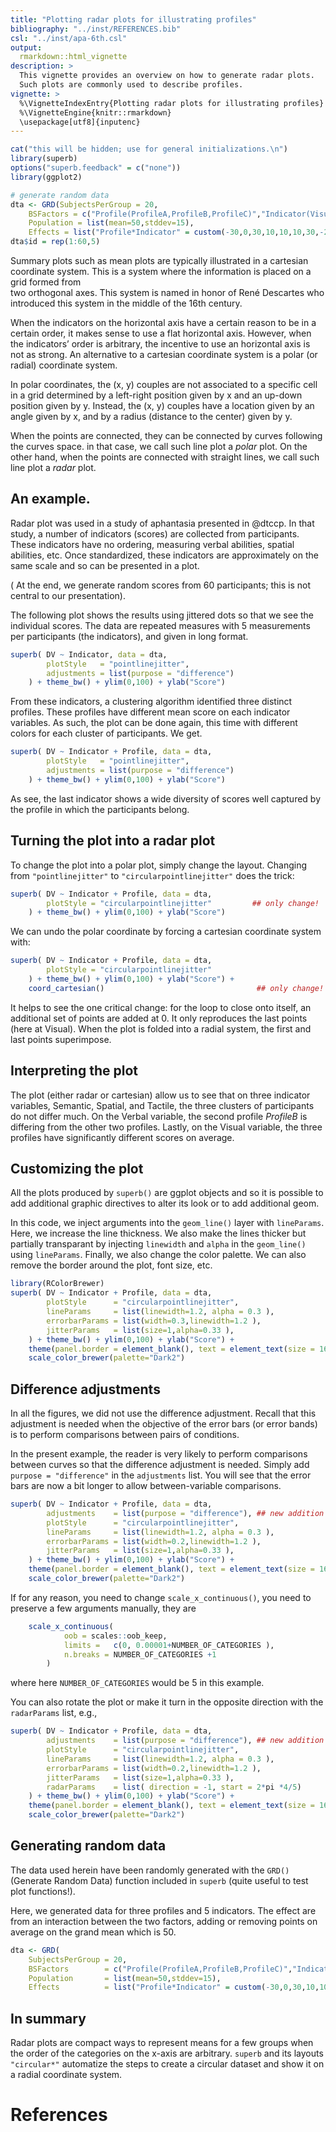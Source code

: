 ```yaml
---
title: "Plotting radar plots for illustrating profiles"
bibliography: "../inst/REFERENCES.bib"
csl: "../inst/apa-6th.csl"
output: 
  rmarkdown::html_vignette
description: >
  This vignette provides an overview on how to generate radar plots.
  Such plots are commonly used to describe profiles.
vignette: >
  %\VignetteIndexEntry{Plotting radar plots for illustrating profiles}
  %\VignetteEngine{knitr::rmarkdown}
  \usepackage[utf8]{inputenc}
---
```



```r
cat("this will be hidden; use for general initializations.\n")
library(superb)
options("superb.feedback" = c("none"))
library(ggplot2)

# generate random data
dta <- GRD(SubjectsPerGroup = 20,
    BSFactors = c("Profile(ProfileA,ProfileB,ProfileC)","Indicator(Visual,Spatial,Verbal,Tactile,Semantic)"),
    Population = list(mean=50,stddev=15),
    Effects = list("Profile*Indicator" = custom(-30,0,30,10,10,10,30,-20,30,0,0,0,0,0,0)))
dta$id = rep(1:60,5)
```

Summary plots such as mean plots are typically illustrated in a cartesian coordinate
system. This is a system where the information is placed on a grid formed from  
two orthogonal axes. This system is named in honor of René Descartes who introduced
this system in the middle of the 16th century.

When the indicators on the horizontal axis have a certain reason to be in a 
certain order, it makes sense to use a flat horizontal axis. However, when the 
indicators' order is arbitrary, the incentive to use an horizontal axis is not 
as strong. An alternative to a cartesian coordinate system is a polar (or radial)
coordinate system.

In polar coordinates, the (x, y) couples are not associated to a specific cell in a 
grid determined by a left-right position given by x and an up-down position given by y.
Instead, the (x, y) couples have a location given by an angle given by x, and by a radius
(distance to the center) given by y.

When the points are connected, they can be connected by curves following the curves space. 
in that case, we call such line plot a _polar_ plot. On the other hand, when the points are
connected with straight lines, we call such line plot a _radar_ plot.

## An example.

Radar plot was used in a study of aphantasia presented in @dtccp. In that study, a number of 
indicators (scores) are collected from participants. These indicators have no ordering,
measuring verbal abilities, spatial abilities, etc. Once standardized,
these indicators are approximately on the same scale and so can be presented in a 
plot. 

( At the end, we generate random scores from 60 participants; this is not central to 
our presentation).

The following plot shows the results using jittered dots so that we see the individual
scores. The data are repeated measures with 5 measurements per participants (the 
indicators), and given in long format.

```r
superb( DV ~ Indicator, data = dta,
        plotStyle   = "pointlinejitter",
        adjustments = list(purpose = "difference")
    ) + theme_bw() + ylim(0,100) + ylab("Score")
```

From these indicators, a clustering algorithm identified three distinct profiles. These profiles
have different mean score on each indicator variables. As such, the plot can be done again, 
this time with different colors for each cluster of participants. We get.

```r
superb( DV ~ Indicator + Profile, data = dta,
        plotStyle   = "pointlinejitter",
        adjustments = list(purpose = "difference") 
    ) + theme_bw() + ylim(0,100) + ylab("Score")
```

As see, the last indicator shows a wide diversity of scores well captured by the profile in 
which the participants belong.


## Turning the plot into a radar plot

To change the plot into a polar plot, simply change the layout. 
Changing from `"pointlinejitter"` to `"circularpointlinejitter"` does the trick:

```r
superb( DV ~ Indicator + Profile, data = dta,
        plotStyle = "circularpointlinejitter"         ## only change!
    ) + theme_bw() + ylim(0,100) + ylab("Score")
```

We can undo the polar coordinate by forcing a cartesian coordinate system with:

```r
superb( DV ~ Indicator + Profile, data = dta,
        plotStyle = "circularpointlinejitter"
    ) + theme_bw() + ylim(0,100) + ylab("Score") + 
    coord_cartesian()                                  ## only change!
```

It helps to see the one critical change: for the loop to close onto itself, an additional 
set of points are added at 0. It only reproduces the last points (here at Visual).
When the plot is folded into a radial system, the first and last points superimpose.


## Interpreting the plot

The plot (either radar or cartesian) allow us to see that on three indicator variables, 
Semantic, Spatial, and Tactile, the three clusters of participants do not differ much.
On the Verbal variable, the second profile _ProfileB_ is differing from the other 
two profiles. Lastly, on the Visual variable, the three profiles have significantly
different scores on average.


## Customizing the plot

All the plots produced by `superb()` are ggplot objects and so it is possible to 
add additional graphic directives to alter its look or to add additional geom.

In this code, we inject arguments into the `geom_line()` layer with `lineParams`.
Here, we increase the line thickness. We also make the lines thicker but 
partially transparant by injecting `linewidth` and `alpha` in the `geom_line()`
using `lineParams`. Finally, we also change the color palette. We can also 
remove the border around the plot, font size, etc.


```r
library(RColorBrewer)
superb( DV ~ Indicator + Profile, data = dta,
        plotStyle      = "circularpointlinejitter",        
        lineParams     = list(linewidth=1.2, alpha = 0.3 ),
        errorbarParams = list(width=0.3,linewidth=1.2 ),
        jitterParams   = list(size=1,alpha=0.33 ),
    ) + theme_bw() + ylim(0,100) + ylab("Score") +
    theme(panel.border = element_blank(), text = element_text(size = 16) ) +
    scale_color_brewer(palette="Dark2")
```


## Difference adjustments

In all the figures, we did not use the difference adjustment. Recall that this
adjustment is needed when the objective of the error bars (or error bands) is to
perform comparisons between pairs of conditions.

In the present example, the reader is very likely to perform comparisons between curves
so that the difference adjustment is needed. Simply add `purpose = "difference"`
in the `adjustments` list. You will see that the error bars are now a bit longer
to allow between-variable comparisons.


```r
superb( DV ~ Indicator + Profile, data = dta,
        adjustments    = list(purpose = "difference"), ## new addition
        plotStyle      = "circularpointlinejitter",        
        lineParams     = list(linewidth=1.2, alpha = 0.3 ),
        errorbarParams = list(width=0.2,linewidth=1.2 ),
        jitterParams   = list(size=1,alpha=0.33 ),
    ) + theme_bw() + ylim(0,100) + ylab("Score") +
    theme(panel.border = element_blank(), text = element_text(size = 16) ) +
    scale_color_brewer(palette="Dark2")
```

If for any reason, you need to change `scale_x_continuous()`, you need to preserve a few arguments
manually, they are

```r
    scale_x_continuous(
            oob = scales::oob_keep, 
            limits =   c(0, 0.00001+NUMBER_OF_CATEGORIES ), 
            n.breaks = NUMBER_OF_CATEGORIES +1
        )
```

where here `NUMBER_OF_CATEGORIES` would be 5 in this example.

You can also rotate the plot or make it turn in the opposite direction with the
`radarParams` list, e.g., 

```r
superb( DV ~ Indicator + Profile, data = dta,
        adjustments    = list(purpose = "difference"), ## new addition
        plotStyle      = "circularpointlinejitter",        
        lineParams     = list(linewidth=1.2, alpha = 0.3 ),
        errorbarParams = list(width=0.2,linewidth=1.2 ),
        jitterParams   = list(size=1,alpha=0.33 ),
        radarParams    = list( direction = -1, start = 2*pi *4/5)
    ) + theme_bw() + ylim(0,100) + ylab("Score") +
    theme(panel.border = element_blank(), text = element_text(size = 16) ) +
    scale_color_brewer(palette="Dark2")
```



## Generating random data

The data used herein have been randomly generated with the `GRD()` (Generate Random
Data) function included in `superb` (quite useful to test plot functions!).

Here, we generated data for three profiles and 5 indicators. The effect are from an
interaction between the two factors, adding or removing points on average on the grand
mean which is 50.

```r
dta <- GRD(
    SubjectsPerGroup = 20,
    BSFactors        = c("Profile(ProfileA,ProfileB,ProfileC)","Indicator(Visual,Spatial,Verbal,Tactile,Semantic)"),
    Population       = list(mean=50,stddev=15),
    Effects          = list("Profile*Indicator" = custom(-30,0,30,10,10,10,30,-20,30,0,0,0,0,0,0)))
```


## In summary

Radar plots are compact ways to represent means for a few groups when the order of 
the categories on the x-axis are arbitrary. `superb` and its layouts `"circular*"`
automatize the steps to create a circular dataset and show it on a radial 
coordinate system.


# References
